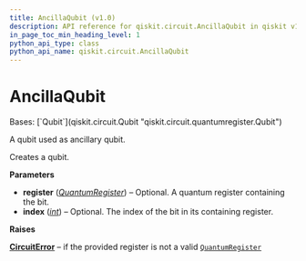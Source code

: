 ```yaml
---
title: AncillaQubit (v1.0)
description: API reference for qiskit.circuit.AncillaQubit in qiskit v1.0
in_page_toc_min_heading_level: 1
python_api_type: class
python_api_name: qiskit.circuit.AncillaQubit
---
```


# AncillaQubit

<Class id="qiskit.circuit.AncillaQubit" isDedicatedPage={true} github="https://github.com/Qiskit/qiskit/tree/stable/1.0/qiskit/circuit/quantumregister.py#L60-L65" signature="qiskit.circuit.AncillaQubit(register=None, index=None)" modifiers="class">
  Bases: [`Qubit`](qiskit.circuit.Qubit "qiskit.circuit.quantumregister.Qubit")

  A qubit used as ancillary qubit.

  Creates a qubit.

  **Parameters**

  *   **register** ([*QuantumRegister*](qiskit.circuit.QuantumRegister "qiskit.circuit.QuantumRegister")) – Optional. A quantum register containing the bit.
  *   **index** ([*int*](https://docs.python.org/3/library/functions.html#int "(in Python v3.12)")) – Optional. The index of the bit in its containing register.

  **Raises**

  [**CircuitError**](circuit#qiskit.circuit.CircuitError "qiskit.circuit.CircuitError") – if the provided register is not a valid [`QuantumRegister`](qiskit.circuit.QuantumRegister "qiskit.circuit.QuantumRegister")
</Class>

